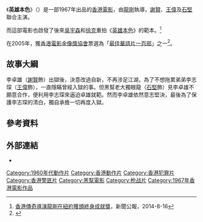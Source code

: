 {{otheruses|subject=1967年[[香港|香港]][[電影|電影]]《'''英雄本色'''》|other='''英雄本色'''的其他含义|英雄本色 (消歧义)}}
{{expand|time=2015-06-14T04:00:17+00:00}}
{{refimprove|time=2015-06-14T04:00:17+00:00}}
{{Infobox Film
| name               = 英雄本色
| original_name      = ''{{lang|en|Upright repenter}}''
| image              = 
| caption            = 
| director           = [[龍剛_(導演)|龍剛]]
| producer           = [[何建業|何建業]]
| producer_2         = 
| writer             = [[龍剛_(導演)|龍剛]]
| starring           = [[謝賢|謝賢]]<br/>[[石堅|石堅]]<br/>[[嘉玲|嘉玲]]<br/>[[麥基_(演員)|麥基]]<br/>[[陳齊頌|陳齊頌]]<br/>[[龍剛_(導演)|龍剛]]<br/>[[王偉_(香港)|王偉]]
| music              = 
| maintheme          = 
| cinematography     = 
| editing            = 宋明
| production_company = [[新藝製片公司|新藝製片公司]]
| distributor        = 
| released           = 
| runtime            = 118 分鐘
| country            = {{英屬香港電影}}
| awards             = 
| language           = [[粵語|粵語]]
| preceded_by        = 
| followed_by        = 
| imdb_id            =
}}

《'''英雄本色'''》（{{lang-en|''Upright repenter''}}）是一部1967年出品的[[香港電影|香港電影]]，由[[龍剛_(導演)|龍剛]]執導，[[謝賢|謝賢]]、[[王偉_(香港)|王偉]]及[[石堅|石堅]]聯合主演。

而這部電影也啟發了後來[[吳宇森|吳宇森]]和[[徐克|徐克]]重拍《[[英雄本色_(1986年電影)|英雄本色]]》的範本。<ref>[http://www.info.gov.hk/gia/general/201408/16/P201408161080.htm 香港傳奇導演龍剛在紐約獲頒終身成就獎]，新聞公報，2014-8-16</ref>

在2005年，獲[[香港電影金像獎協會|香港電影金像獎協會]]票選為「[[最佳華語電影一百部|最佳華語片一百部]]」之一<ref>{{cite web |url=http://www.hkfaa.com/news/100films.html |title=最佳華語片一百部 The Best 100 Chinese Motion Pictures |publisher=[[香港電影金像獎協會|香港電影金像獎協會]] |accessdate=2010-07-21 |archive-url=https://web.archive.org/web/20210309025042/http://www.hkfaa.com/news/100films.html |archive-date=2021-03-09|dead-url=yes}}</ref>。

==故事大綱==
李卓雄（[[謝賢|謝賢]]飾）出獄後，決意改過自新，不再涉足江湖，為了不想拖累弟弟李志琛（[[王偉_(香港)|王偉]]飾），一直隱瞞曾經入獄的事。但黑幫老大獨眼龍（[[石堅|石堅]]飾）見李卓雄不願意合作，便利用李志琛來逼迫卓雄就範。然而李卓雄依然意志堅決，最後為了保護李志琛的清白，獨自承擔一切再度入獄。

==參考資料==
{{Reflist}}

==外部連結==
*{{hkmdb title|4730|英雄本色}}

{{最佳華語電影一百部}}
{{百部不可不看的香港電影}}
[[Category:1960年代動作片|Category:1960年代動作片]]
[[Category:香港動作片|Category:香港動作片]]
[[Category:香港犯罪片|Category:香港犯罪片]]
[[Category:香港警匪片|Category:香港警匪片]]
[[Category:黑幫電影|Category:黑幫電影]]
[[Category:枪战片|Category:枪战片]]
[[Category:1967年香港電影作品|Category:1967年香港電影作品]]